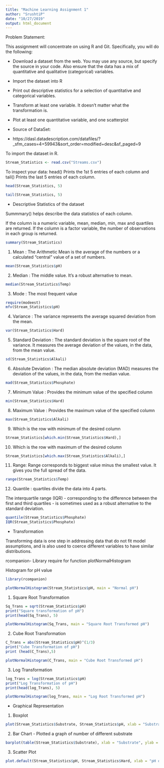 ---
title: "Machine Learning Assignment 1"
author: "SrushtiP"
date: "10/27/2019"
output: html_document
---

Problem Statement:

This assignment will concentrate on using R and Git. Specifically, you will do the following:

- Download a dataset from the web. You may use any source, but specify the source in your code. 
  Also ensure that the data has a mix of quantitative and qualitative (categorical) variables.
- Import the dataset into R
- Print out descriptive statistics for a selection of quantitative and categorical variables.
- Transform at least one variable. It doesn't matter what the transformation is.
- Plot at least one quantitative variable, and one scatterplot

* Source of DataSet: 

* https://dasl.datadescription.com/datafiles/?_sfm_cases=4+59943&sort_order=modified+desc&sf_paged=9


To import the dataset in R.

```{r}
Stream_Statistics <- read.csv("Streams.csv")
```

To inspect your data: head() Prints the 1st 5 entries of each column and tail() Prints the last 5 entries of each column.

```{r}
head(Stream_Statistics, 5)

tail(Stream_Statistics, 5)
```

* Descriptive Statistics of the dataset

Summmary() helps describe the data statistics of each column.

If the column is a numeric variable, mean, median, min, max and quartiles are returned.
If the column is a factor variable, the number of observations in each group is returned.

```{r}
summary(Stream_Statistics)
```

1. Mean : The Arithmetic Mean is the average of the numbers or a calculated "central" value of a set of numbers.

```{r}
mean(Stream_Statistics$pH)
```

2. Median : The middle value. It’s a robust alternative to mean.

```{r}
median(Stream_Statistics$Temp)
```

3. Mode : The most frequent value

```{r}
require(modeest)
mfv(Stream_Statistics$pH)
```

4. Variance : The variance represents the average squared deviation from the mean.

```{r}
var(Stream_Statistics$Hard)
```

5. Standard Deviation : The standard deviation is the square root of the variance. It measures the average deviation of the values, in the data, from the mean value.

```{r}
sd(Stream_Statistics$Alkali)
```

6. Absolute Deviation : The median absolute deviation (MAD) measures the deviation of the values, in the data, from the median value.

```{r}
mad(Stream_Statistics$Phosphate)
```

7. Minimum Value : Provides the minimum value of the specified column

```{r}
min(Stream_Statistics$Hard)
```

8. Maximum Value : Provides the maximum value of the specified column

```{r}
max(Stream_Statistics$Alkali)
```

9. Which is the row with minimum of the desired column

```{r}
Stream_Statistics[which.min(Stream_Statistics$Hard),]
```

10. Which is the row with maximum of the desired column

```{r}
Stream_Statistics[which.max(Stream_Statistics$Alkali),]
```

11. Range: Range corresponds to biggest value minus the smallest value. It gives you the full spread of the data.

```{r}
range(Stream_Statistics$Temp)
```

12. Quantile : quartiles divide the data into 4 parts.

The interquartile range (IQR) - corresponding to the difference between the first and third quartiles - is sometimes used as a robust alternative to the standard deviation.

```{r}
quantile(Stream_Statistics$Phosphate)
IQR(Stream_Statistics$Phosphate)
```

* Transformation

Transforming data is one step in addressing data that do not fit model assumptions, and is also used to coerce different variables to have similar distributions.

rcompanion- Library require for function plotNormalHistogram

Histogram for pH value

```{r}
library(rcompanion)

plotNormalHistogram(Stream_Statistics$pH, main = "Normal pH")
```

1. Square Root Transformation

```{r}
Sq_Trans = sqrt(Stream_Statistics$pH)
print("Square transformation of pH")
print(head(Sq_Trans), 5)

plotNormalHistogram(Sq_Trans, main = "Square Root Transformed pH")
```

2. Cube Root Transformation

```{r}
C_Trans = abs(Stream_Statistics$pH)^(1/3)
print("Cube Transformation of pH")
print (head(C_Trans),5)

plotNormalHistogram(C_Trans, main = "Cube Root Transformed pH")
```

3. Log Transformation

```{r}
log_Trans = log(Stream_Statistics$pH)
print("Log Transformation of pH")
print(head(log_Trans), 5)

plotNormalHistogram(log_Trans, main = "Log Root Transformed pH")
```

* Graphical Representation

1. Boxplot

```{r}
plot(Stream_Statistics$Substrate, Stream_Statistics$pH, xlab = "Substrate", ylab = "pH", main = "Substrate vs pH of Streams")
```

2. Bar Chart - Plotted a graph of number of different substrate

```{r}
barplot(table(Stream_Statistics$Substrate), xlab = "Substrate", ylab = "Count", main = "Count of Substrate")
```

3. Scatter Plot

```{r}
plot.default(Stream_Statistics$pH, Stream_Statistics$Hard, xlab = "pH of Stream", ylab = "Hardness", main = "pH vs Hardness of different Stream Water")
```